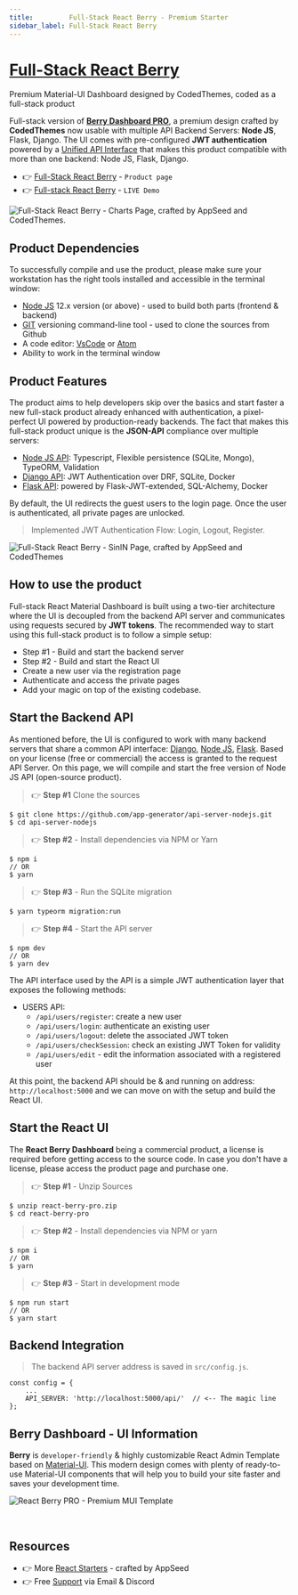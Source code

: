 ```yaml
---
title:         Full-Stack React Berry - Premium Starter 
sidebar_label: Full-Stack React Berry
---
```


# [Full-Stack React Berry](https://appseed.us/product/berry-dashboard-pro/full-stack/)

<SubHeading> Premium Material-UI Dashboard designed by CodedThemes, coded as a full-stack product</SubHeading>

Full-stack version of **[Berry Dashboard PRO](https://appseed.us/product/berry-dashboard-pro/full-stack/)**, a premium design crafted by **CodedThemes** now usable with multiple API Backend Servers: 
**Node JS**, Flask, Django. 
The UI comes with pre-configured **JWT authentication** powered by a [Unified API Interface](../../boilerplate-code/api-server/api-unified-definition.mdx) 
that makes this product compatible with more than one backend: Node JS, Flask, Django.

- 👉 [Full-Stack React Berry](https://appseed.us/product/berry-dashboard-pro/full-stack/) - `Product page`
- 👉 [Full-stack React Berry](https://fullstack-react-berry-dashboard.appseed-srv1.com/) - `LIVE Demo`


![Full-Stack React Berry - Charts Page, crafted by AppSeed and CodedThemes.](https://user-images.githubusercontent.com/51070104/226534855-21c85ccf-bead-4f2b-bc3e-0ac237836165.png)


## Product Dependencies

To successfully compile and use the product, please make sure your workstation has the right tools installed and accessible in the terminal window:

- [Node JS](https://nodejs.org/en/) 12.x version (or above) - used to build both parts (frontend & backend)
- [GIT](https://git-scm.com/) versioning command-line tool - used to clone the sources from Github
- A code editor: [VsCode](https://code.visualstudio.com/) or [Atom](https://atom.io/)
- Ability to work in the terminal window


## Product Features

The product aims to help developers skip over the basics and start faster a new full-stack product already enhanced with authentication, a pixel-perfect UI powered by production-ready backends. The fact that makes this full-stack product unique is the **JSON-API** compliance over multiple servers:

- [Node JS API](../../boilerplate-code/api-server/node-js.mdx): Typescript, Flexible persistence (SQLite, Mongo), TypeORM, Validation
- [Django API](../../boilerplate-code/api-server/django.mdx): JWT Authentication over DRF, SQLite, Docker
- [Flask API](../../boilerplate-code/api-server/flask.mdx): powered by Flask-JWT-extended, SQL-Alchemy, Docker


By default, the UI redirects the guest users to the login page. Once the user is authenticated, all private pages are unlocked.

> Implemented JWT Authentication Flow: Login, Logout, Register.

![Full-Stack React Berry - SinIN Page, crafted by AppSeed and CodedThemes](https://user-images.githubusercontent.com/51070104/226535036-d50b0eb4-1cd4-4486-904a-61a77be9c3e9.png)


## **How to use the product**

Full-stack React Material Dashboard is built using a two-tier architecture where the UI is decoupled from the backend API server and communicates using requests secured by **JWT tokens**. The recommended way to start using this full-stack product is to follow a simple setup:

- Step #1 - Build and start the backend server
- Step #2 - Build and start the React UI 
- Create a new user via the registration page
- Authenticate and access the private pages
- Add your magic on top of the existing codebase.


## Start the Backend API

As mentioned before, the UI is configured to work with many backend servers that share a common API interface: [Django](../../boilerplate-code/api-server/django.mdx), 
[Node JS](../../boilerplate-code/api-server/node-js.mdx), [Flask](../../boilerplate-code/api-server/flask.mdx). 
Based on your license (free or commercial) the access is granted to the request API Server. On this page, we will compile and start the free version of Node JS API (open-source product).

> 👉 **Step #1**  Clone the sources

```
$ git clone https://github.com/app-generator/api-server-nodejs.git
$ cd api-server-nodejs
```

> 👉 **Step #2** - Install dependencies via NPM or Yarn

```
$ npm i
// OR
$ yarn
```

> 👉 **Step #3** - Run the SQLite migration

```
$ yarn typeorm migration:run
```

> 👉 **Step #4** - Start the API server

```
$ npm dev
// OR
$ yarn dev
```

The API interface used by the API is a simple JWT authentication layer that exposes the following methods:

- USERS API:
  - `/api/users/register`: create a new user
  - `/api/users/login`: authenticate an existing user
  - `/api/users/logout`: delete the associated JWT token
  - `/api/users/checkSession`: check an existing JWT Token for validity
  - `/api/users/edit` - edit the information associated with a registered user

At this point, the backend API should be & and running on address: `http://localhost:5000` and we can move on with the setup and build the React UI.


## Start the React UI

The **React Berry Dashboard** being a commercial product, a license is required before getting access to the source code. 
In case you don't have a license, please access the product page and purchase one.

> 👉 **Step #1** - Unzip Sources 

```
$ unzip react-berry-pro.zip
$ cd react-berry-pro
```

> 👉 **Step #2** - Install dependencies via NPM or yarn

```
$ npm i
// OR
$ yarn
```

> 👉 **Step #3** - Start in development mode

```
$ npm run start
// OR
$ yarn start
```

## Backend Integration

> The backend API server address is saved in `src/config.js`.

```
const config = {
    ...
    API_SERVER: 'http://localhost:5000/api/'  // <-- The magic line
};
```

## Berry Dashboard - UI Information

**Berry** is `developer-friendly` & highly customizable React Admin Template based on [Material-UI](http://material-ui.com/).
This modern design comes with plenty of ready-to-use Material-UI components that will help you to build your site faster and saves your development time.

![React Berry PRO - Premium MUI Template](https://user-images.githubusercontent.com/51070104/226535683-fb15dde4-0467-4069-baed-c678a2d2654b.png)

<br />

## Resources

- 👉 More [React Starters](https://appseed.us/admin-dashboards/react/) - crafted by AppSeed
- 👉 Free [Support](https://appseed.us/support/) via Email & Discord
